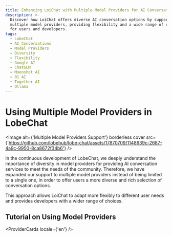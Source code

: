 ```yaml
---
title: Enhancing LoiChat with Multiple Model Providers for AI Conversations
description: >-
  Discover how LoiChat offers diverse AI conversation options by supporting
  multiple model providers, providing flexibility and a wide range of choices
  for users and developers.
tags:
  - LobeChat
  - AI Conversations
  - Model Providers
  - Diversity
  - Flexibility
  - Google AI
  - ChatGLM
  - Moonshot AI
  - 01 AI
  - Together AI
  - Ollama
---
```


# Using Multiple Model Providers in LobeChat

<Image
  alt={'Multiple Model Providers Support'}
  borderless
  cover
  src={'https://github.com/lobehub/lobe-chat/assets/17870709/1148639c-2687-4a9c-9950-8ca8672f34b6'}
/>

In the continuous development of LobeChat, we deeply understand the importance of diversity in model providers for providing AI conversation services to meet the needs of the community. Therefore, we have expanded our support to multiple model providers instead of being limited to a single one, in order to offer users a more diverse and rich selection of conversation options.

This approach allows LoiChat to adapt more flexibly to different user needs and provides developers with a wider range of choices.

## Tutorial on Using Model Providers

<ProviderCards locale={'en'} />
